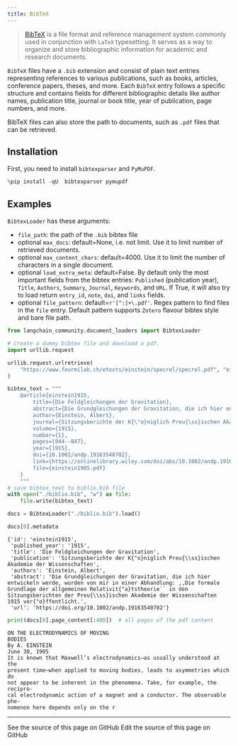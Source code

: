 ```yaml
---
title: BibTeX
---
```


>[BibTeX](https://www.ctan.org/pkg/bibtex) is a file format and reference management system commonly used in conjunction with `LaTeX` typesetting. It serves as a way to organize and store bibliographic information for academic and research documents.

`BibTeX` files have a `.bib` extension and consist of plain text entries representing references to various publications, such as books, articles, conference papers, theses, and more. Each `BibTeX` entry follows a specific structure and contains fields for different bibliographic details like author names, publication title, journal or book title, year of publication, page numbers, and more.

BibTeX files can also store the path to documents, such as `.pdf` files that can be retrieved.

## Installation

First, you need to install `bibtexparser` and `PyMuPDF`.

```python
%pip install -qU  bibtexparser pymupdf
```

## Examples

`BibtexLoader` has these arguments:

- `file_path`: the path of the `.bib` bibtex file
- optional `max_docs`: default=None, i.e. not limit. Use it to limit number of retrieved documents.
- optional `max_content_chars`: default=4000. Use it to limit the number of characters in a single document.
- optional `load_extra_meta`: default=False. By default only the most important fields from the bibtex entries: `Published` (publication year), `Title`, `Authors`, `Summary`, `Journal`, `Keywords`, and `URL`. If True, it will also try to load return `entry_id`, `note`, `doi`, and `links` fields.
- optional `file_pattern`: default=`r'[^:]+\.pdf'`. Regex pattern to find files in the `file` entry. Default pattern supports `Zotero` flavour bibtex style and bare file path.

```python
from langchain_community.document_loaders import BibtexLoader
```

```python
# Create a dummy bibtex file and download a pdf.
import urllib.request

urllib.request.urlretrieve(
    "https://www.fourmilab.ch/etexts/einstein/specrel/specrel.pdf", "einstein1905.pdf"
)

bibtex_text = """
    @article{einstein1915,
        title={Die Feldgleichungen der Gravitation},
        abstract={Die Grundgleichungen der Gravitation, die ich hier entwickeln werde, wurden von mir in einer Abhandlung: ,,Die formale Grundlage der allgemeinen Relativit{\"a}tstheorie`` in den Sitzungsberichten der Preu{\ss}ischen Akademie der Wissenschaften 1915 ver{\"o}ffentlicht.},
        author={Einstein, Albert},
        journal={Sitzungsberichte der K{\"o}niglich Preu{\ss}ischen Akademie der Wissenschaften},
        volume={1915},
        number={1},
        pages={844--847},
        year={1915},
        doi={10.1002/andp.19163540702},
        link={https://onlinelibrary.wiley.com/doi/abs/10.1002/andp.19163540702},
        file={einstein1905.pdf}
    }
    """
# save bibtex_text to biblio.bib file
with open("./biblio.bib", "w") as file:
    file.write(bibtex_text)
```

```python
docs = BibtexLoader("./biblio.bib").load()
```

```python
docs[0].metadata
```

```output
{'id': 'einstein1915',
 'published_year': '1915',
 'title': 'Die Feldgleichungen der Gravitation',
 'publication': 'Sitzungsberichte der K{"o}niglich Preu{\\ss}ischen Akademie der Wissenschaften',
 'authors': 'Einstein, Albert',
 'abstract': 'Die Grundgleichungen der Gravitation, die ich hier entwickeln werde, wurden von mir in einer Abhandlung: ,,Die formale Grundlage der allgemeinen Relativit{"a}tstheorie`` in den Sitzungsberichten der Preu{\\ss}ischen Akademie der Wissenschaften 1915 ver{"o}ffentlicht.',
 'url': 'https://doi.org/10.1002/andp.19163540702'}
```

```python
print(docs[0].page_content[:400])  # all pages of the pdf content
```

```output
ON THE ELECTRODYNAMICS OF MOVING
BODIES
By A. EINSTEIN
June 30, 1905
It is known that Maxwell’s electrodynamics—as usually understood at the
present time—when applied to moving bodies, leads to asymmetries which do
not appear to be inherent in the phenomena. Take, for example, the recipro-
cal electrodynamic action of a magnet and a conductor. The observable phe-
nomenon here depends only on the r
```

---

<CardGroup cols={2}>
  <Card title="View Source" icon="eye" href="https://github.com/langchain-ai/docs/blob/main/src/oss/python/integrations/document_loaders/bibtex.mdx">
    See the source of this page on GitHub
  </Card>
  <Card title="Edit Source" icon="pen-to-square" href="https://github.com/langchain-ai/docs/edit/main/src/oss/python/integrations/document_loaders/bibtex.mdx">
    Edit the source of this page on GitHub
  </Card>
</CardGroup>
